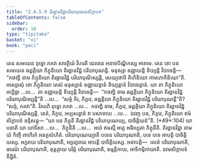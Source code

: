 ```yaml
---
title: "2.4.5.9 តិរច្ឆានវិជ្ជាបរិយាបុណនសិក្ខាបទ"
tableOfContents: false
sidebar:
  order: 10
type: "tipitaka"
basket: "vi"
book: "paci"
---
```



<DynamicBreadcrumb />

<Division number="1013" book="paci">

<Paragraph number="3071" book="paci">
តេន សមយេន ពុទ្ធោ ភគវា សាវត្ថិយំ វិហរតិ ជេតវនេ អនាថបិណ្ឌិកស្ស អារាមេ. តេន ខោ បន សមយេន ឆព្ពគ្គិយា ភិក្ខុនិយោ តិរច្ឆានវិជ្ជំ បរិយាបុណន្តិ. មនុស្សា ឧជ្ឈាយន្តិ ខិយ្យន្តិ វិបាចេន្តិ—  “កថញ្ហិ នាម ភិក្ខុនិយោ តិរច្ឆានវិជ្ជំ បរិយាបុណិស្សន្តិ, សេយ្យថាបិ គិហិនិយោ កាមភោគិនិយោ”តិ.
</Paragraph>

<Paragraph number="3072" book="paci">
អស្សោសុំ ខោ ភិក្ខុនិយោ តេសំ មនុស្សានំ ឧជ្ឈាយន្តានំ ខិយ្យន្តានំ វិបាចេន្តានំ. យា តា ភិក្ខុនិយោ អប្បិច្ឆា …បេ…  តា ឧជ្ឈាយន្តិ ខិយ្យន្តិ វិបាចេន្តិ—  “កថញ្ហិ នាម ឆព្ពគ្គិយា ភិក្ខុនិយោ តិរច្ឆានវិជ្ជំ បរិយាបុណិស្សន្តី”តិ …បេ…  “សច្ចំ កិរ, ភិក្ខវេ, ឆព្ពគ្គិយា ភិក្ខុនិយោ តិរច្ឆានវិជ្ជំ បរិយាបុណន្តី”តិ? “សច្ចំ, ភគវា”តិ. វិគរហិ ពុទ្ធោ ភគវា …បេ…  កថញ្ហិ នាម, ភិក្ខវេ, ឆព្ពគ្គិយា ភិក្ខុនិយោ តិរច្ឆានវិជ្ជំ បរិយាបុណិស្សន្តិ. នេតំ, ភិក្ខវេ, អប្បសន្នានំ វា បសាទាយ …បេ…  ឯវញ្ច បន, ភិក្ខវេ, ភិក្ខុនិយោ ឥមំ សិក្ខាបទំ ឧទ្ទិសន្តុ—
</Paragraph>

</Division>
<Division number="1014" book="paci">

<Paragraph number="3073" book="paci">
<Emphasis>“យា បន ភិក្ខុនី តិរច្ឆានវិជ្ជំ បរិយាបុណេយ្យ, បាចិត្តិយន៑”</Emphasis>តិ. (*49*:<Emphasis>104</Emphasis>)
</Paragraph>

</Division>
<Division number="1015" book="paci">

<Paragraph number="3074" book="paci">
<Emphasis>យា បនា</Emphasis>តិ យា យាទិសា …បេ…  <Emphasis>ភិក្ខុនី</Emphasis>តិ …បេ…  អយំ ឥមស្មឹ អត្ថេ អធិប្បេតា ភិក្ខុនីតិ.
</Paragraph>

<Paragraph number="3075" book="paci">
<Emphasis>តិរច្ឆានវិជ្ជា</Emphasis> នាម យំ កិញ្ចិ ពាហិរកំ អនត្ថសំហិតំ.
</Paragraph>

<Paragraph number="3076" book="paci">
<Emphasis>បរិយាបុណេយ្យា</Emphasis>តិ បទេន បរិយាបុណាតិ, បទេ បទេ អាបត្តិ បាចិត្តិយស្ស. អក្ខរាយ បរិយាបុណាតិ, អក្ខរក្ខរាយ អាបត្តិ បាចិត្តិយស្ស.
</Paragraph>

</Division>
<Division number="1016" book="paci">

<Paragraph number="3077" book="paci">
អនាបត្តិ—  លេខំ បរិយាបុណាតិ, ធារណំ បរិយាបុណាតិ, គុត្តត្ថាយ បរិត្តំ បរិយាបុណាតិ, ឧម្មត្តិកាយ, អាទិកម្មិកាយាតិ.

</Paragraph>
</Division>

<Paragraph number="3078" type="center" book="paci">
នវមសិក្ខាបទំ និដ្ឋិតំ.
</Paragraph>
